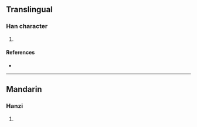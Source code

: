 {{character info/new}}
==Translingual==

===Han character===
{{Han char|rn=85|rad=水|as=15|sn=18|four=|canj=ESMJ,XESMJ|ids=⿰氵翬}}

# {{defn|Han|sort=水15}}

====References====
* {{Han ref|kx=0658.380|dkj=18595|dj=1068.320|hdz=31781.050|uh=7008|ud=28680}}

----

==Mandarin==

===Hanzi===
{{cmn-hanzi|pin=[[huī]] ([[hui1]])|wg=hui<sup>1</sup>}}

# {{defn|lang=cmn|sort=水15}}